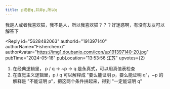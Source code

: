 ```yaml
---
title: p或者q,并非p,所以q
---
```



<Forum groupName="逻辑" groupUrl="https://www.douban.com/group/logic/" archivedAt="2025-05-16T14:18:57.205Z">
  <Post
    id="300241916"
    title="p或者q,并非p,所以q"
    url="https://www.douban.com/group/topic/300241916/?_spm_id=MjUzNDE3MTAy"
    pubTime="2024-11-22"
    highlightUserId="191397140"
  >
我是人或者我喜欢猫，我不是人，所以我喜欢猫？？？好迷惑啊，有没有友友可以解答下

<Reply
  id="5628482063"
  authorId="191397140"
  authorName="Fisherchenxi"
  authorAvatar="https://img1.doubanio.com/icon/up191397140-20.jpg"
  pubTime="2024-05-18"
  pubLocation="13:53:56 江苏"
  upvotes={2}
>
1.  在经典逻辑里， p / q -\> \~p -\> q 是永真式，可以用真值表检查
2.  在直觉主义逻辑里，p / q 可以解释成 "要么能证明 p，要么能证明 q"，\~p
    的解释是 "不能证明 p"，把这两个条件拼起来，得到 "一定能证明 q"
</Reply>
  </Post>
</Forum>

